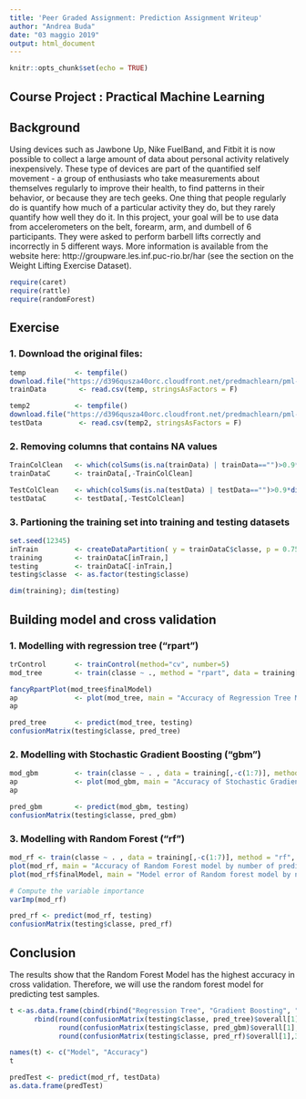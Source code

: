 ---
title: 'Peer Graded Assignment: Prediction Assignment Writeup'
author: "Andrea Buda"
date: "03 maggio 2019"
output: html_document
---

```{r setup, include=FALSE}
knitr::opts_chunk$set(echo = TRUE)
```

## Course Project : Practical Machine Learning

## Background
Using devices such as Jawbone Up, Nike FuelBand, and Fitbit it is now possible to collect a large amount of data about personal activity relatively inexpensively. These type of devices are part of the quantified self movement - a group of enthusiasts who take measurements about themselves regularly to improve their health, to find patterns in their behavior, or because they are tech geeks. One thing that people regularly do is quantify how much of a particular activity they do, but they rarely quantify how well they do it. In this project, your goal will be to use data from accelerometers on the belt, forearm, arm, and dumbell of 6 participants. They were asked to perform barbell lifts correctly and incorrectly in 5 different ways. More information is available from the website here: http://groupware.les.inf.puc-rio.br/har (see the section on the Weight Lifting Exercise Dataset).

```{r step1,include=FALSE}

require(caret)
require(rattle)
require(randomForest)

```

## Exercise
### 1. Download the original files:
```{r step2}
temp            <- tempfile()
download.file("https://d396qusza40orc.cloudfront.net/predmachlearn/pml-training.csv",temp)
trainData        <- read.csv(temp, stringsAsFactors = F)

temp2           <- tempfile()
download.file("https://d396qusza40orc.cloudfront.net/predmachlearn/pml-testing.csv",temp2)
testData         <- read.csv(temp2, stringsAsFactors = F)
```

### 2. Removing columns that contains NA values
```{r step3}
TrainColClean   <- which(colSums(is.na(trainData) | trainData=="")>0.9*dim(trainData)[1]) 
trainDataC      <- trainData[,-TrainColClean]

TestColClean    <- which(colSums(is.na(testData) | testData=="")>0.9*dim(testData)[1]) 
testDataC       <- testData[,-TestColClean]
```

### 3. Partioning the training set into training and testing datasets
```{r step4}
set.seed(12345)
inTrain         <- createDataPartition( y = trainDataC$classe, p = 0.75, list = F)
training        <- trainDataC[inTrain,]
testing         <- trainDataC[-inTrain,]
testing$classe  <- as.factor(testing$classe)

dim(training); dim(testing)
```

## Building model and cross validation
### 1. Modelling with regression tree ("rpart")
```{r step5}
trControl       <- trainControl(method="cv", number=5)
mod_tree        <- train(classe ~ ., method = "rpart", data = training[,-c(1:7)], trControl=trControl)

fancyRpartPlot(mod_tree$finalModel)
ap              <- plot(mod_tree, main = "Accuracy of Regression Tree Model") # Accuracy plot
ap

pred_tree       <- predict(mod_tree, testing)
confusionMatrix(testing$classe, pred_tree)
```

### 2. Modelling with Stochastic Gradient Boosting ("gbm")
```{r step6}
mod_gbm         <- train(classe ~ . , data = training[,-c(1:7)], method="gbm", verbose=F , trControl=trControl)
ap              <- plot(mod_gbm, main = "Accuracy of Stochastic Gradient Boosting Model") # Accuracy plot
ap

pred_gbm        <- predict(mod_gbm, testing)
confusionMatrix(testing$classe, pred_gbm)
```

### 3. Modelling with Random Forest ("rf")
```{r step7}
mod_rf <- train(classe ~ . , data = training[,-c(1:7)], method = "rf", verbose = F, trControl=trControl)
plot(mod_rf, main = "Accuracy of Random Forest model by number of predictors") # Accuracy plot
plot(mod_rf$finalModel, main = "Model error of Random forest model by number of trees") #Error plot

# Compute the variable importance 
varImp(mod_rf)

pred_rf <- predict(mod_rf, testing)
confusionMatrix(testing$classe, pred_rf)
```

## Conclusion
The results show that the Random Forest Model has the highest accuracy in cross validation. Therefore, we will use the random forest model for predicting test samples.
```{r step8}
t <-as.data.frame(cbind(rbind("Regression Tree", "Gradient Boosting", "Random Forest"),
      rbind(round(confusionMatrix(testing$classe, pred_tree)$overall[1],3)*100,
            round(confusionMatrix(testing$classe, pred_gbm)$overall[1],3)*100,
            round(confusionMatrix(testing$classe, pred_rf)$overall[1],3)*100)))

names(t) <- c("Model", "Accuracy")
t

predTest <- predict(mod_rf, testData)
as.data.frame(predTest)
```